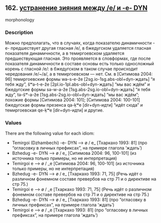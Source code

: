 ## 162. <a href =  'https://agricolamz.github.io/The_Circassian_Isoglosses_Database/162.html'>устранение зияния между /e/ и -e- DYN</a>
morphonology

### Description

Можно предполагать, что в случаях, когда показателю динамичности -e- предшествует другая гласная /e/, в бжедугском удаляется гласная показателя динамичности, а в темиргоевском удаляется предшествующая гласная. Это проявляется в словформах, где после показателя динамичности в составе основы есть только односложный корень с гласной /e/: в бжедугском в таком случае происходит чередования /e/~/a/, а в темиргоевском — нет. См. в [Ситимова 2004: 96] темиргоевские формы wə-s-e-že [2sg.io-1sg.abs-obl+dyn-ждать] "я тебя жду", ŝʷə-t-e-že [2pl.io-1pl.abs-obl+dyn-ждать] "мы вас ждём" и бжедугские формы sə-w-a-že [1sg.abs-2sg.io-obl+dyn-ждать] "я тебя жду", tə-ŝʷ-a-že [1sg.abs-2sg.io-obl+dyn-ждать] "мы вас ждём"; похожие формы [Ситимова 2004: 101]; [Ситимова 2004: 100-101] бжедугскае формы презенса qa-ḳʷe [dir+dyn-идти] "идёт сюда" и темиргоевская qe-ḳʷe [dir+dyn-идти] и другие.

### Values
There are the following value for each idiom:

* Temirgoi (Dzhambechi) -e- DYN —> ø / e_ [Тхаркахо 1993: 81] (про "огласовку в личных префиксах", на примере глагола 'ждать')
* Bzhedug  -e- DYN —> ø / e_ [Ситимова 2004: 96, 100-101] (из источника только примеры, но не интерпретация)
* Temirgoi  e —> ø / _e [Ситимова 2004: 96, 100-101] (из источника только примеры, но не интерпретация)
* Bzhedug  -e- DYN —> ø / e_ [Тхаркахо 1993: 71, 75] (Речь идёт о различном фонемном составе превербов на стр 71 и о директиве на стр 75.)
* Temirgoi  e —> ø / _e [Тхаркахо 1993: 71, 75] (Речь идёт о различном фонемном составе превербов на стр 71 и о директиве на стр 75.)
* Bzhedug  -e- DYN —> ø / e_ [Тхаркахо 1993: 81] (про "огласовку в личных префиксах", на примере глагола 'ждать')
* Temirgoi  e —> ø / _e [Тхаркахо 1993: 81] (про "огласовку в личных префиксах", на примере глагола 'ждать')

